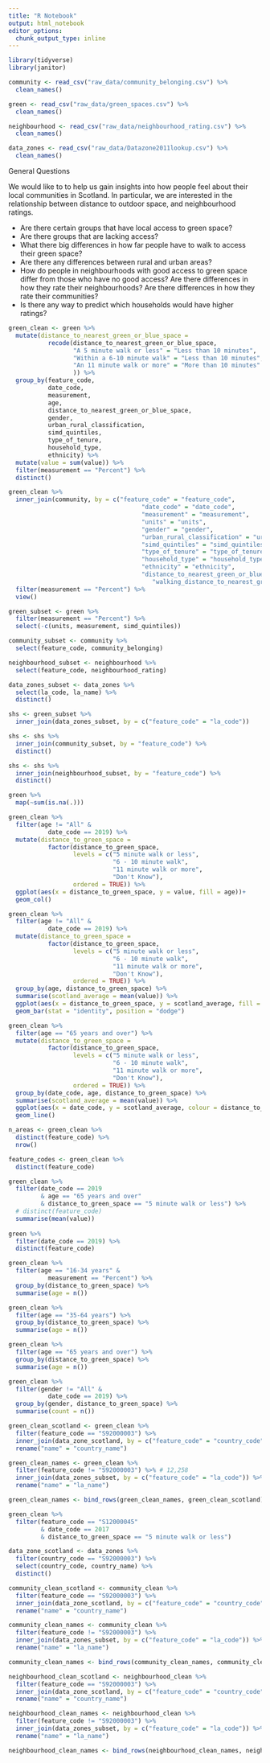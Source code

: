 ```yaml
---
title: "R Notebook"
output: html_notebook
editor_options: 
  chunk_output_type: inline
---
```

```r
library(tidyverse)
library(janitor)

```

```r

community <- read_csv("raw_data/community_belonging.csv") %>% 
  clean_names()

green <- read_csv("raw_data/green_spaces.csv") %>% 
  clean_names()

neighbourhood <- read_csv("raw_data/neighbourhood_rating.csv") %>% 
  clean_names()

data_zones <- read_csv("raw_data/Datazone2011lookup.csv") %>% 
  clean_names()

```

General Questions

We would like to to help us gain insights into how people feel about their local communities in Scotland. In particular, we are interested in the relationship between distance to outdoor space, and neighbourhood ratings.

- Are there certain groups that have local access to green space?
- Are there groups that are lacking access?
- What there big differences in how far people have to walk to access their green space?
- Are there any differences between rural and urban areas?
- How do people in neighbourhoods with good access to green space differ from those who have no good access? Are there differences in how they rate their neighbourhoods? Are there differences in how they rate their communities?
- Is there any way to predict which households would have higher ratings?



```r
green_clean <- green %>% 
  mutate(distance_to_nearest_green_or_blue_space = 
           recode(distance_to_nearest_green_or_blue_space,
                  "A 5 minute walk or less" = "Less than 10 minutes",
                  "Within a 6-10 minute walk" = "Less than 10 minutes",
                  "An 11 minute walk or more" = "More than 10 minutes"
                  )) %>% 
  group_by(feature_code, 
           date_code,
           measurement,
           age,
           distance_to_nearest_green_or_blue_space,
           gender,
           urban_rural_classification,
           simd_quintiles,
           type_of_tenure,
           household_type,
           ethnicity) %>% 
  mutate(value = sum(value)) %>% 
  filter(measurement == "Percent") %>% 
  distinct()

green_clean %>% 
  inner_join(community, by = c("feature_code" = "feature_code",
                                     "date_code" = "date_code",
                                     "measurement" = "measurement",
                                     "units" = "units",
                                     "gender" = "gender",
                                     "urban_rural_classification" = "urban_rural_classification",
                                     "simd_quintiles" = "simd_quintiles",
                                     "type_of_tenure" = "type_of_tenure",
                                     "household_type" = "household_type",
                                     "ethnicity" = "ethnicity",
                                     "distance_to_nearest_green_or_blue_space" =
                                        "walking_distance_to_nearest_greenspace")) %>% 
  filter(measurement == "Percent") %>% 
  view()
```

```r
green_subset <- green %>% 
  filter(measurement == "Percent") %>% 
  select(-c(units, measurement, simd_quintiles))

community_subset <- community %>% 
  select(feature_code, community_belonging)

neighbourhood_subset <- neighbourhood %>% 
  select(feature_code, neighbourhood_rating)

data_zones_subset <- data_zones %>% 
  select(la_code, la_name) %>% 
  distinct()

shs <- green_subset %>% 
  inner_join(data_zones_subset, by = c("feature_code" = "la_code"))

shs <- shs %>% 
  inner_join(community_subset, by = "feature_code") %>% 
  distinct()

shs <- shs %>% 
  inner_join(neighbourhood_subset, by = "feature_code") %>% 
  distinct()

```

```r

green %>% 
  map(~sum(is.na(.)))

```

```r
green_clean %>%
  filter(age != "All" &
           date_code == 2019) %>% 
  mutate(distance_to_green_space = 
           factor(distance_to_green_space, 
                  levels = c("5 minute walk or less",
                             "6 - 10 minute walk",
                             "11 minute walk or more",
                             "Don't Know"),
                  ordered = TRUE)) %>% 
  ggplot(aes(x = distance_to_green_space, y = value, fill = age))+
  geom_col()
```
```r
green_clean %>%
  filter(age != "All" &
           date_code == 2019) %>% 
  mutate(distance_to_green_space = 
           factor(distance_to_green_space, 
                  levels = c("5 minute walk or less",
                             "6 - 10 minute walk",
                             "11 minute walk or more",
                             "Don't Know"),
                  ordered = TRUE)) %>% 
  group_by(age, distance_to_green_space) %>% 
  summarise(scotland_average = mean(value)) %>% 
  ggplot(aes(x = distance_to_green_space, y = scotland_average, fill = age))+
  geom_bar(stat = "identity", position = "dodge")
```

```r
green_clean %>%
  filter(age == "65 years and over") %>% 
  mutate(distance_to_green_space = 
           factor(distance_to_green_space, 
                  levels = c("5 minute walk or less",
                             "6 - 10 minute walk",
                             "11 minute walk or more",
                             "Don't Know"),
                  ordered = TRUE)) %>% 
  group_by(date_code, age, distance_to_green_space) %>% 
  summarise(scotland_average = mean(value)) %>% 
  ggplot(aes(x = date_code, y = scotland_average, colour = distance_to_green_space))+
  geom_line()
```



```r
n_areas <- green_clean %>% 
  distinct(feature_code) %>% 
  nrow()

feature_codes <- green_clean %>% 
  distinct(feature_code)

green_clean %>% 
  filter(date_code == 2019
         & age == "65 years and over"
         & distance_to_green_space == "5 minute walk or less") %>% 
  # distinct(feature_code) 
  summarise(mean(value))
  
green %>% 
  filter(date_code == 2019) %>% 
  distinct(feature_code)

```





```r
green_clean %>%
  filter(age == "16-34 years" &
           measurement == "Percent") %>% 
  group_by(distance_to_green_space) %>% 
  summarise(age = n())
```
```r
green_clean %>%
  filter(age == "35-64 years") %>% 
  group_by(distance_to_green_space) %>% 
  summarise(age = n())
```
```r
green_clean %>%
  filter(age == "65 years and over") %>% 
  group_by(distance_to_green_space) %>% 
  summarise(age = n())
```
```r
green_clean %>% 
  filter(gender != "All" &
           date_code == 2019) %>% 
  group_by(gender, distance_to_green_space) %>% 
  summarise(count = n())
```

```r

green_clean_scotland <- green_clean %>% 
  filter(feature_code == "S92000003") %>% 
  inner_join(data_zone_scotland, by = c("feature_code" = "country_code")) %>% 
  rename("name" = "country_name")

green_clean_names <- green_clean %>% 
  filter(feature_code != "S92000003") %>% # 12,258
  inner_join(data_zones_subset, by = c("feature_code" = "la_code")) %>% 
  rename("name" = "la_name")

green_clean_names <- bind_rows(green_clean_names, green_clean_scotland)

```
```r
green_clean %>% 
  filter(feature_code == "S12000045"
         & date_code == 2017
         & distance_to_green_space == "5 minute walk or less")
```

```r
data_zone_scotland <- data_zones %>% 
  filter(country_code == "S92000003") %>% 
  select(country_code, country_name) %>% 
  distinct()


```

```r
community_clean_scotland <- community_clean %>% 
  filter(feature_code == "S92000003") %>% 
  inner_join(data_zone_scotland, by = c("feature_code" = "country_code")) %>% 
  rename("name" = "country_name")

community_clean_names <- community_clean %>% 
  filter(feature_code != "S92000003") %>%
  inner_join(data_zones_subset, by = c("feature_code" = "la_code")) %>% 
  rename("name" = "la_name")

community_clean_names <- bind_rows(community_clean_names, community_clean_scotland)
```

```r
neighbourhood_clean_scotland <- neighbourhood_clean %>% 
  filter(feature_code == "S92000003") %>% 
  inner_join(data_zone_scotland, by = c("feature_code" = "country_code")) %>% 
  rename("name" = "country_name")

neighbourhood_clean_names <- neighbourhood_clean %>% 
  filter(feature_code != "S92000003") %>%
  inner_join(data_zones_subset, by = c("feature_code" = "la_code")) %>% 
  rename("name" = "la_name")

neighbourhood_clean_names <- bind_rows(neighbourhood_clean_names, neighbourhood_clean_scotland)
```

